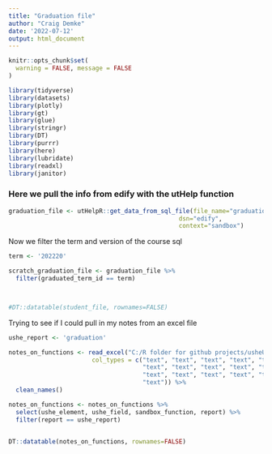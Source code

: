 ```yaml
---
title: "Graduation file"
author: "Craig Demke"
date: '2022-07-12'
output: html_document
---
```


```r
knitr::opts_chunk$set(
  warning = FALSE, message = FALSE
)
```

```r
library(tidyverse)
library(datasets)
library(plotly)
library(gt)
library(glue)
library(stringr)
library(DT)
library(purrr)
library(here)
library(lubridate)
library(readxl)
library(janitor)

```

###  Here we pull the info from edify with the utHelp function
```r
graduation_file <- utHelpR::get_data_from_sql_file(file_name="graduation_file.sql",
                                               dsn="edify",
                                               context="sandbox")
```

Now we filter the term and version of the course sql
```r
term <- '202220'

scratch_graduation_file <- graduation_file %>% 
  filter(graduated_term_id == term)



#DT::datatable(student_file, rownames=FALSE)
```


Trying to see if I could pull in my notes from an excel file
```r

ushe_report <- 'graduation'

notes_on_functions <- read_excel("C:/R folder for github projects/usheUtils/sandbox/excel/rstudio_ushe_project.xlsx",
                       col_types = c("text", "text", "text", "text", "text",
                                     "text", "text", "text", "text", "text",
                                     "text", "text", "text", "text", "text",
                                     "text")) %>% 
  clean_names()

notes_on_functions <- notes_on_functions %>% 
  select(ushe_element, ushe_field, sandbox_function, report) %>% 
  filter(report == ushe_report)


DT::datatable(notes_on_functions, rownames=FALSE)

```

